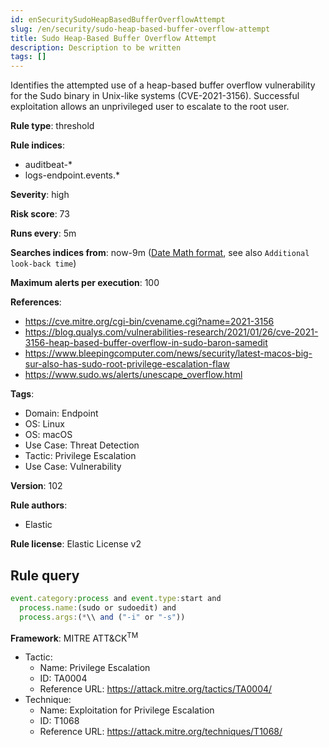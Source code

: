 ```yaml
---
id: enSecuritySudoHeapBasedBufferOverflowAttempt
slug: /en/security/sudo-heap-based-buffer-overflow-attempt
title: Sudo Heap-Based Buffer Overflow Attempt
description: Description to be written
tags: []
---
```


<div id="sudo-heap-based-buffer-overflow-attempt"></div>

Identifies the attempted use of a heap-based buffer overflow vulnerability for the Sudo binary in Unix-like systems (CVE-2021-3156). Successful exploitation allows an unprivileged user to escalate to the root user.

**Rule type**: threshold

**Rule indices**: 

* auditbeat-*
* logs-endpoint.events.*

**Severity**: high

**Risk score**: 73

**Runs every**: 5m

**Searches indices from**: now-9m ([Date Math format](((ref))/common-options.html#date-math), see also <DocLink id="enSecurityRulesUiCreate" section="set-the-rules-schedule">`Additional look-back time`</DocLink>)

**Maximum alerts per execution**: 100

**References**: 

* https://cve.mitre.org/cgi-bin/cvename.cgi?name=2021-3156
* https://blog.qualys.com/vulnerabilities-research/2021/01/26/cve-2021-3156-heap-based-buffer-overflow-in-sudo-baron-samedit
* https://www.bleepingcomputer.com/news/security/latest-macos-big-sur-also-has-sudo-root-privilege-escalation-flaw
* https://www.sudo.ws/alerts/unescape_overflow.html

**Tags**: 

* Domain: Endpoint
* OS: Linux
* OS: macOS
* Use Case: Threat Detection
* Tactic: Privilege Escalation
* Use Case: Vulnerability

**Version**: 102

**Rule authors**: 

* Elastic

**Rule license**: Elastic License v2

## Rule query

```js
event.category:process and event.type:start and
  process.name:(sudo or sudoedit) and
  process.args:(*\\ and ("-i" or "-s"))

```

**Framework**: MITRE ATT&CK<sup>TM</sup>

* Tactic:
    * Name: Privilege Escalation
    * ID: TA0004
    * Reference URL: https://attack.mitre.org/tactics/TA0004/
* Technique:
    * Name: Exploitation for Privilege Escalation
    * ID: T1068
    * Reference URL: https://attack.mitre.org/techniques/T1068/

